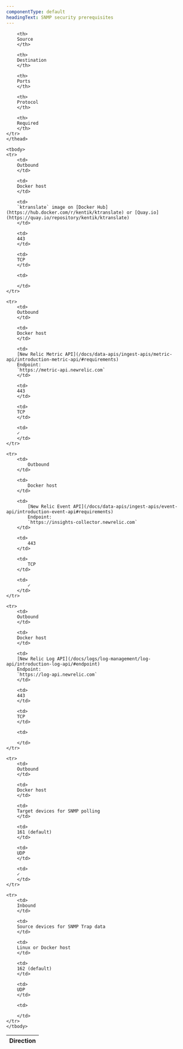 ```yaml
---
componentType: default
headingText: SNMP security prerequisites
---
```


<table>
    <thead>
    <tr>
        <th style={{ width: '100px' }}>
        Direction
        </th>

        <th>
        Source
        </th>

        <th>
        Destination
        </th>

        <th>
        Ports
        </th>

        <th>
        Protocol
        </th>

        <th>
        Required
        </th>
    </tr>
    </thead>

    <tbody>
    <tr>
        <td>
        Outbound
        </td>

        <td>
        Docker host
        </td>

        <td>
        `ktranslate` image on [Docker Hub](https://hub.docker.com/r/kentik/ktranslate) or [Quay.io](https://quay.io/repository/kentik/ktranslate)
        </td>

        <td>
        443
        </td>

        <td>
        TCP
        </td>

        <td>
        
        </td>
    </tr>

    <tr>
        <td>
        Outbound
        </td>

        <td>
        Docker host
        </td>

        <td>
        [New Relic Metric API](/docs/data-apis/ingest-apis/metric-api/introduction-metric-api/#requirements)
        Endpoint:
        `https://metric-api.newrelic.com` 
        </td>

        <td>
        443
        </td>

        <td>
        TCP
        </td>

        <td>
        ✓
        </td>
    </tr>

    <tr>
        <td>
            Outbound
        </td>

        <td>
            Docker host
        </td>

        <td>
            [New Relic Event API](/docs/data-apis/ingest-apis/event-api/introduction-event-api#requirements)
            Endpoint:
            `https://insights-collector.newrelic.com`
        </td>

        <td>
            443
        </td>

        <td>
            TCP
        </td>

        <td>
            ✓
        </td>
    </tr>

    <tr>
        <td>
        Outbound
        </td>

        <td>
        Docker host
        </td>

        <td>
        [New Relic Log API](/docs/logs/log-management/log-api/introduction-log-api/#endpoint)
        Endpoint:
        `https://log-api.newrelic.com`
        </td>

        <td>
        443
        </td>

        <td>
        TCP
        </td>

        <td>
        
        </td>
    </tr>

    <tr>
        <td>
        Outbound
        </td>

        <td>
        Docker host
        </td>

        <td>
        Target devices for SNMP polling
        </td>

        <td>
        161 (default)
        </td>

        <td>
        UDP
        </td>

        <td>
        ✓
        </td>
    </tr>
    
    <tr>
        <td>
        Inbound
        </td>

        <td>
        Source devices for SNMP Trap data
        </td>

        <td>
        Linux or Docker host
        </td>

        <td>
        162 (default)
        </td>

        <td>
        UDP
        </td>

        <td>
            
        </td>
    </tr>
    </tbody>
</table>
